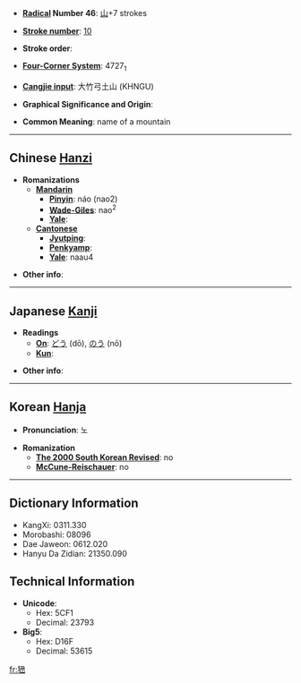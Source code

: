 * '''[[Wiktionary:Chinese radical index| Radical]] Number 46''': [[Wiktionary:Chinese radical index 山|山]]+7 strokes

* '''[[Wiktionary:Chinese total strokes index|Stroke number]]''': [[Wiktionary:Chinese total strokes index 10|10]]

* '''Stroke order''': 

* '''[[Wiktionary:Chinese four corner index|Four-Corner System]]''': 4727<sub>1</sub>

* '''[[Wiktionary:Chinese Cangjie index|Cangjie input]]''': 大竹弓土山 (KHNGU)

* '''Graphical Significance and Origin''': 

* '''Common Meaning''': name of a mountain

----

== Chinese [[Hanzi]] ==

* '''Romanizations'''
** '''[[Mandarin]]'''
*** '''[[Pinyin]]''': náo (nao2)
*** '''[[Wade-Giles]]''': nao<sup>2</sup>
*** '''[[Yale]]''': 
** '''[[Cantonese]]'''
*** '''[[Jyutping]]''':
*** '''[[Penkyamp]]''': 
*** '''[[Yale]]''': naau4

* '''Other info''': 

----

== Japanese [[Kanji]] ==

* '''Readings'''
** '''[[On]]''': [[どう]] (dō), [[のう]] (nō)
** '''[[Kun]]''': 

* '''Other info''':  

----

== Korean [[Hanja]] ==

* '''Pronunciation''': 노

* '''Romanization'''
** '''[[The 2000 South Korean Revised Romanization|The 2000 South Korean Revised]]''': no
** '''[[McCune-Reischauer]]''': no

----

== Dictionary Information ==

* KangXi: 0311.330
* Morobashi: 08096
* Dae Jaweon: 0612.020
* Hanyu Da Zidian: 21350.090

== Technical Information ==

* '''Unicode''':
** Hex: 5CF1
** Decimal: 23793
* '''Big5''':
** Hex: D16F
** Decimal: 53615

[[fr:峱]]